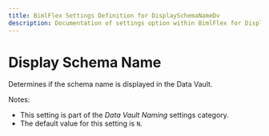 ```yaml
---
title: BimlFlex Settings Definition for DisplaySchemaNameDv
description: Documentation of settings option within BimlFlex for DisplaySchemaNameDv
---
```

<head>
  <meta name="varigenceProduct" content="BimlFlex"></meta>
  <meta name="varigenceArticleType" content="Reference"></meta>
</head>

# Display Schema Name

Determines if the schema name is displayed in the Data Vault.

Notes:

* This setting is part of the *Data Vault Naming* settings category.
* The default value for this setting is `N`.
